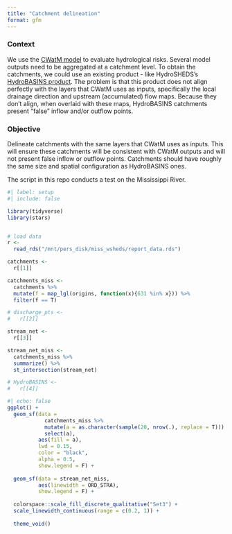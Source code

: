```yaml
---
title: "Catchment delineation"
format: gfm
---
```


### Context 
We use the [CWatM model](https://cwatm.iiasa.ac.at/index.html) to evaluate hydrological risks. Several model outputs need to be aggregated at a catchment level. To obtain the catchments, we could use an existing product - like HydroSHEDS's [HydroBASINS product](https://www.hydrosheds.org/products/hydrobasins). The problem is that this product does not align perfectly with the layers that CWatM uses as inputs, specifically the local drainage direction and upstream (accumulated) flow maps. Because they don't align, when overlaid with these maps, HydroBASINS catchments present "false" inflow and/or outflow points.

### Objective
Delineate catchments with the same layers that CWatM uses as inputs. This will ensure these catchments will be consistent with CWatM outputs and will not present false inflow or outflow points. Catchments should have roughly the same size and spatial configuration as HydroBASINS ones.

The script in this repo conducts a test on the Mississippi River.


```r
#| label: setup
#| include: false

library(tidyverse)
library(stars)


# load data
r <- 
  read_rds("/mnt/pers_disk/miss_wsheds/report_data.rds")

catchments <- 
  r[[1]]

catchments_miss <- 
  catchments %>% 
  mutate(f = map_lgl(origins, function(x){631 %in% x})) %>%
  filter(f == T)

# discharge_pts <- 
#   r[[2]]

stream_net <- 
  r[[3]]

stream_net_miss <- 
  catchments_miss %>% 
  summarize() %>% 
  st_intersection(stream_net)

# HydroBASINS <- 
#   r[[4]]

```



```r
#| echo: false
ggplot() +
  geom_sf(data = 
            catchments_miss %>%
            mutate(a = as.character(sample(20, nrow(.), replace = T))) %>% 
            select(a), 
          aes(fill = a),
          lwd = 0.15,
          color = "black",
          alpha = 0.5,
          show.legend = F) +
  
  geom_sf(data = stream_net_miss,
          aes(linewidth = ORD_STRA),
          show.legend = F) +
  
  colorspace::scale_fill_discrete_qualitative("Set3") +
  scale_linewidth_continuous(range = c(0.2, 1)) +
  
  theme_void()


```

